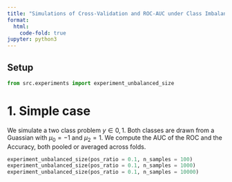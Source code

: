 ```yaml
---
title: "Simulations of Cross‑Validation and ROC‑AUC under Class Imbalance"
format:
  html:
    code-fold: true
jupyter: python3
---
```


## Setup

```python
from src.experiments import experiment_unbalanced_size
```

# 1. Simple case
We simulate a two class problem $y\in{0,1}$. Both classes are drawn from a Guassian with $\mu_0=-1$ and $\mu_2=1$. We compute the AUC of the ROC and the Accuracy, both pooled or averaged across folds. 

```python
experiment_unbalanced_size(pos_ratio = 0.1, n_samples = 100)
experiment_unbalanced_size(pos_ratio = 0.1, n_samples = 1000)
experiment_unbalanced_size(pos_ratio = 0.1, n_samples = 10000)
```
